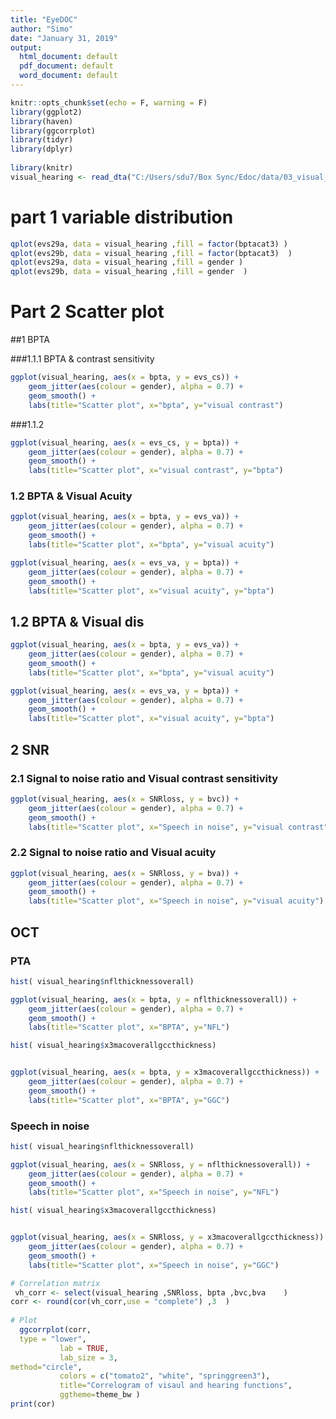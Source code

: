 ---
title: "EyeDOC"
author: "Simo"
date: "January 31, 2019"
output:
  html_document: default
  pdf_document: default
  word_document: default
---

```{r setup, include=FALSE}
knitr::opts_chunk$set(echo = F, warning = F)
library(ggplot2)
library(haven)
library(ggcorrplot)
library(tidyr)
library(dplyr)
 
library(knitr)
visual_hearing <- read_dta("C:/Users/sdu7/Box Sync/Edoc/data/03_visual_hearing_long.dta")

```
# part 1 variable distribution 

```{r}
 
qplot(evs29a, data = visual_hearing ,fill = factor(bptacat3) )
qplot(evs29b, data = visual_hearing ,fill = factor(bptacat3)  )
qplot(evs29a, data = visual_hearing ,fill = gender )
qplot(evs29b, data = visual_hearing ,fill = gender  )

```
 
# Part 2 Scatter plot 

##1  BPTA

###1.1.1 BPTA  & contrast sensitivity 
```{r}
ggplot(visual_hearing, aes(x = bpta, y = evs_cs)) +
    geom_jitter(aes(colour = gender), alpha = 0.7) +
    geom_smooth() +
    labs(title="Scatter plot", x="bpta", y="visual contrast")
```

###1.1.2
```{r}
ggplot(visual_hearing, aes(x = evs_cs, y = bpta)) +
    geom_jitter(aes(colour = gender), alpha = 0.7) +
    geom_smooth() +
    labs(title="Scatter plot", x="visual contrast", y="bpta")
```




### 1.2  BPTA & Visual Acuity 

```{r}
ggplot(visual_hearing, aes(x = bpta, y = evs_va)) +
    geom_jitter(aes(colour = gender), alpha = 0.7) +
    geom_smooth() +
    labs(title="Scatter plot", x="bpta", y="visual acuity")
```

```{r}
ggplot(visual_hearing, aes(x = evs_va, y = bpta)) +
    geom_jitter(aes(colour = gender), alpha = 0.7) +
    geom_smooth() +
    labs(title="Scatter plot", x="visual acuity", y="bpta")
```

 
## 1.2  BPTA & Visual dis

```{r}
ggplot(visual_hearing, aes(x = bpta, y = evs_va)) +
    geom_jitter(aes(colour = gender), alpha = 0.7) +
    geom_smooth() +
    labs(title="Scatter plot", x="bpta", y="visual acuity")
```

```{r}
ggplot(visual_hearing, aes(x = evs_va, y = bpta)) +
    geom_jitter(aes(colour = gender), alpha = 0.7) +
    geom_smooth() +
    labs(title="Scatter plot", x="visual acuity", y="bpta")
```

 

## 2 SNR 

### 2.1 Signal to noise ratio and Visual contrast sensitivity 
```{r}
ggplot(visual_hearing, aes(x = SNRloss, y = bvc)) +
    geom_jitter(aes(colour = gender), alpha = 0.7) +
    geom_smooth() +
    labs(title="Scatter plot", x="Speech in noise", y="visual contrast")
```

### 2.2 Signal to noise ratio and Visual acuity 

```{r}
ggplot(visual_hearing, aes(x = SNRloss, y = bva)) +
    geom_jitter(aes(colour = gender), alpha = 0.7) +
    geom_smooth() +
    labs(title="Scatter plot", x="Speech in noise", y="visual acuity")
```

## OCT 


### PTA 
```{r}
hist( visual_hearing$nflthicknessoverall)

ggplot(visual_hearing, aes(x = bpta, y = nflthicknessoverall)) +
    geom_jitter(aes(colour = gender), alpha = 0.7) +
    geom_smooth() +
    labs(title="Scatter plot", x="BPTA", y="NFL")

hist( visual_hearing$x3macoverallgccthickness)


ggplot(visual_hearing, aes(x = bpta, y = x3macoverallgccthickness)) +
    geom_jitter(aes(colour = gender), alpha = 0.7) +
    geom_smooth() +
    labs(title="Scatter plot", x="BPTA", y="GGC")

```


 
### Speech in noise 
```{r}
hist( visual_hearing$nflthicknessoverall)

ggplot(visual_hearing, aes(x = SNRloss, y = nflthicknessoverall)) +
    geom_jitter(aes(colour = gender), alpha = 0.7) +
    geom_smooth() +
    labs(title="Scatter plot", x="Speech in noise", y="NFL")

hist( visual_hearing$x3macoverallgccthickness)


ggplot(visual_hearing, aes(x = SNRloss, y = x3macoverallgccthickness)) +
    geom_jitter(aes(colour = gender), alpha = 0.7) +
    geom_smooth() +
    labs(title="Scatter plot", x="Speech in noise", y="GGC")

```







```{r}
 
# Correlation matrix
 vh_corr <- select(visual_hearing ,SNRloss, bpta ,bvc,bva    ) 
corr <- round(cor(vh_corr,use = "complete") ,3  )
 
# Plot
  ggcorrplot(corr,  
  type = "lower",
           lab = TRUE, 
           lab_size = 3, 
method="circle", 
           colors = c("tomato2", "white", "springgreen3"), 
           title="Correlogram of visaul and hearing functions", 
           ggtheme=theme_bw )
print(cor)  

```




